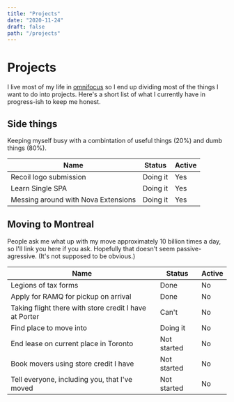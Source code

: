 ```yaml
---
title: "Projects"
date: "2020-11-24"
draft: false
path: "/projects"
---
```


# Projects

I live most of my life in [<Annotated icon="omnifocus">omnifocus</Annotated>](https://www.omnigroup.com/omnifocus/) so I end up dividing most of the things I want to do into projects. Here's a short list of what I currently have in progress-ish to keep me honest.

## Side things
Keeping myself busy with a combintation of useful things (20%) and <Rainbow>dumb things</Rainbow> (80%).

| Name | Status | Active |
|-|-|-|
| <Annotated icon="recoil" size="lg">Recoil</Annotated> logo submission | Doing it | Yes |
| Learn Single SPA | Doing it | Yes |
| Messing around with Nova Extensions | Doing it | Yes |

## Moving to Montreal
People ask me what up with my move approximately <Jumping>10 billion times a day,</Jumping> so I'll link you here if you ask. Hopefully that doesn't seem passive-agressive. (It's not supposed to be obvious.)

| Name | Status | Active |
|-|-|-|
| Legions of tax forms | Done | No |
| Apply for <OutboundLink target="_blank" href="https://www.ramq.gouv.qc.ca">RAMQ</OutboundLink> for pickup on arrival | Done | No |
| Taking flight there with store credit I have at Porter | Can't | No |
| Find place to move into | Doing it | No |
| End lease on current place in Toronto | Not started | No |
| Book movers using store credit I have | Not started | No |
| Tell everyone, <Jumping>including you,</Jumping> that I've moved | Not started | No |